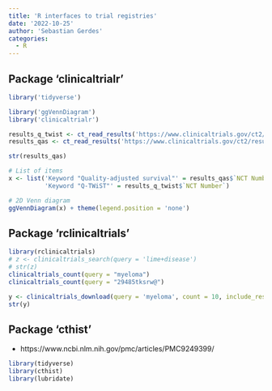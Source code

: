 ```yaml
---
title: 'R interfaces to trial registries'
date: '2022-10-25'
author: 'Sebastian Gerdes'
categories:
  - R
---
```


## Package 'clinicaltrialr'

```r
library('tidyverse')

library('ggVennDiagram')
library('clinicaltrialr') 

results_q_twist <- ct_read_results('https://www.clinicaltrials.gov/ct2/results?cond=&term=Q-TWiST&type=&rslt=&age_v=&gndr=&intr=&titles=&outc=&spons=&lead=&id=&cntry=&state=&city=&dist=&locn=&rsub=&strd_s=&strd_e=&prcd_s=&prcd_e=&sfpd_s=&sfpd_e=&rfpd_s=&rfpd_e=&lupd_s=&lupd_e=&sort=')
results_qas <- ct_read_results('https://www.clinicaltrials.gov/ct2/results?cond=&term=%22quality+adjusted+survival%22&type=&rslt=&age_v=&gndr=&intr=&titles=&outc=&spons=&lead=&id=&cntry=&state=&city=&dist=&locn=&rsub=&strd_s=&strd_e=&prcd_s=&prcd_e=&sfpd_s=&sfpd_e=&rfpd_s=&rfpd_e=&lupd_s=&lupd_e=&sort=')

str(results_qas)

# List of items
x <- list('Keyword "Quality-adjusted survival"' = results_qas$`NCT Number`, 
          'Keyword "Q-TWiST"' = results_q_twist$`NCT Number`)

# 2D Venn diagram
ggVennDiagram(x) + theme(legend.position = 'none')
```

## Package 'rclinicaltrials'

```r
library(rclinicaltrials)
# z <- clinicaltrials_search(query = 'lime+disease') 
# str(z)
clinicaltrials_count(query = "myeloma") 
clinicaltrials_count(query = "29485tksrw@")

y <- clinicaltrials_download(query = 'myeloma', count = 10, include_results = TRUE)
str(y)

```

## Package 'cthist'

-   https://www.ncbi.nlm.nih.gov/pmc/articles/PMC9249399/

```r
library(tidyverse)
library(cthist)
library(lubridate)
```
